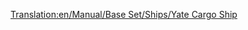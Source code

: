 [[Translation:en/Manual/Base Set/Ships/Yate Cargo Ship]]

{{nl/Manual/Base Set/Ships/Schepen|Naam=Yate goederenschip
|Afbeelding=[[File:en/Manual/Base Set/Ships/CargoShip.png|Yate goederenschip]]
|Kosten=£24,372 ($48,744)
|Snelheid=24 km/h (15 mph)
|Onderhoudskosten=£2,460 ($4,920)
|Ontworpen=1928
|Levensduur=30
|Capaciteit=160 eenheden*
|Nota=''*'' (160 eenheden post, kolen, vee, goederen, graan, hout, ijzererts, staal of kostbaarheden)
|Omschrijving=De Yate goederenschip is de traagste en heeft het minst capaciteit van de twee goederenschepen.
|Real-life=Fictief
}}